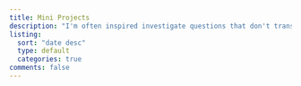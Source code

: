 ```yaml
---
title: Mini Projects
description: "I'm often inspired investigate questions that don't translate into full research projects. Here, you can check out the results of those investigations."
listing:
  sort: "date desc"
  type: default
  categories: true
comments: false
---
```


